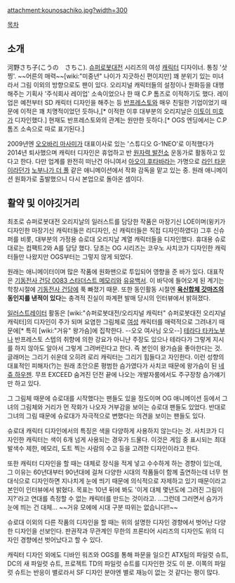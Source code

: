 attachment:kounosachiko.jpg?width=300

[[목차]]

== 소개 ==
河野さち子(こうの　さちこ). [[슈퍼로봇대전]] 시리즈의 여성 [[캐릭터]] 디자이너. 통칭 '삿찡'. ~~어른의 매력~~[wiki:"미중년" 나이가 지긋하신 편이지만] 꽤 분위기 있는 미녀라서 그림 이외의 방향으로도 팬이 있다. 오리지널 캐릭터들의 설정이나 원화등을 대행해주는 기획사 '주식회사 레이업' 소속이었으나 한 때 C.P 톰즈로 이적하기도 했다. 레이업은 예전부터 SD 캐릭터 디자인을 해주는 등 [[반프레스토]]와 매우 친밀한 기업이었기 때문에 이적은 꽤 치명적이었던 듯하나,[* 이적한 이후 대부분의 오리지날은 [[이토이 미호]]가 디자인했다.] 현재도 반프레스토와의 관계는 원만한 듯하다.[* OGS 엔딩에서는 C.P 톰즈 소속으로 따로 표기된다.] 

2009년엔 [[오오바리 마사미]]가 대표이사로 있는 '스튜디오 G-1NEO'로 이적했다가 2014년 퇴사했으며 캐릭터 디자인은 휴업하고 반 [[원자력 발전소]] 운동가로 활동하고 있다고 한다. 다만 업계를 완전히 떠난건 아니여서 [[아오이 후타바]]라는 가명으로 [[라인 타운]]이라던가 [[노부나가 더 풀]] 같은 애니메이션에서 작화 감독을 맡고 있는 중. 원래 애니메이션 원화가로 출발했으니 다시 본업으로 돌아온 셈이다.

== 활약 및 이야깃거리 ==
최초로 슈퍼로봇대전 오리지날의 일러스트를 담당한 작품은 마장기신 LOE이며(윙키가 디자인한 마장기신 캐릭터들은 리디자인, 신 캐릭터들은 직접 디자인하였다) 그후 신슈퍼를 비롯, 대부분의 가정용 슈로대 오리지날 계열 캐릭터들을 디자인했다. 휴대용 슈로대로는 컴팩트2와 A를 담당 했다. 당초는 OG 시리즈는 코우노 사치코가 디자인한 캐릭터들만 나왔지만 OGS부터는 그렇지 않게 되었다.

원래는 애니메이터이며 많은 작품에 원화맨으로 투입되어 영향을 준 바가 있다. 대표작은 [[기동전사 건담 0083 스타더스트 메모리]]와 [[유유백서]]. 이 바닥에 들어오게 된 계기는 학창시절에 [[기동전사 건담]]에 푹 빠졌기 때문. 또한 동인활동 시절엔 '''[[육신합체 갓마즈]]의 동인지를 낸적이 있다'''는 충격적 진실이 파계편 발매 당시의 인터뷰에서 밝혀졌다.

[[일러스트레이터]] 활동은 [wiki:"슈퍼로봇대전/오리지널 캐릭터" 슈퍼로봇대전 오리지널 캐릭터]의 디자인이 주가 되며 요염한 그림체로 [[여성]] 캐릭터를 매력적으로 그려내기 때문에[* 특히 [wiki:"거유" 왕가슴]에 집착한다. --오오 여사님 오오--] [[테라다 타카노부]]나 반프레스토 스텝의 취향에 의한 강요가 아니냔 주장도 있으나 테라다가 그렇게 지시를 하지 않아도 알아서 그렇게 그려버린다고 한다. 즉 본인이 왕가슴을 좋아한다는 것. 글래머는 그리기 쉬운데 오히려 로리 캐릭터는 그리기 힘들다고 자인한다. 이런 성향의 대표적인 피해자(?)는 원래 초안으론 평범한 슴가였다가 사치코 때문에 왕가슴이 된 [[네쥬 하우젠]]. 무프 EXCEED 숨겨진 던전 끝에 나오는 개발자룸에서도 주구장창 슴가얘기만 하고 있다.

그 그림체 때문에 슈로대를 시작했다는 팬들도 있을 정도이며 OG 애니메이션 등에서 그녀의 그림체와 거리가 먼 작화가 나오자 거부감을 보이는 슈로대 팬들도 있었다. 반대로 그녀의 그림 때문에 슈로대가 자극적으로 변했다는 의견을 보이는 팬들도 있다.

슈로대 캐릭터 디자인에서의 특징은 색을 다양하게 사용하지 않는다는 것. 사치코가 디자인한 캐릭터는 색이 6개 넘게 사용되는 경우가 드물다. 이것은 게임 중 표시되는 최대 발색수 제한, 메모리, 도트 찍는 사람의 수고 등을 고려한 디자인이라고 한다.

또한 캐릭터 디자인을 할 때는 대체로 장식을 적게 넣고 수수하게 하는 경향이 있는데, 그 이유는 60년대부터 90년대에 걸쳐 다양한 시대의 작품들이 함께 출연하는데 너무 현대식으로 디자인하면 지나치게 눈에 띄기 때문에 의식적으로 자제하고 있기 때문이라고 본인이 인터뷰에서 밝혔다. 목표는 10년 뒤에 봐도 '이게 대체 몇년도에 그려진 그림이지?'라고 연대를 측정할 수 없는 캐릭터를 만드는 것이라고. …그런데 그러면서 슴가가 눈에 띄는 건 대체... ~~거유 모에에 시대 구분 따위는 없습니다!!~~

슈로대 이외의 다른 작품의 디자인을 할 때는 위의 설명한 디자인 경향에서 벗어난 다양한 디자인을 선보인다. 판권작과 무관계인 무한의 프론티어 시리즈의 디자인도 위의 디자인 경향에선 벗어났다고 할 수 있다.

캐릭터 디자인 외에도 디바인 워즈와 OGS를 통해 파문을 일으킨 ATX팀의 파일럿 슈트, DC의 새 파일럿 슈트, 프로젝트 TD의 파일럿 슈트를 디자인한 것도 이 분. 이쪽의 파일럿 슈트는 반응이 별로라서 SF 디자인 분야엔 별로 재능이 없는 것 같다는 평이 많다.
